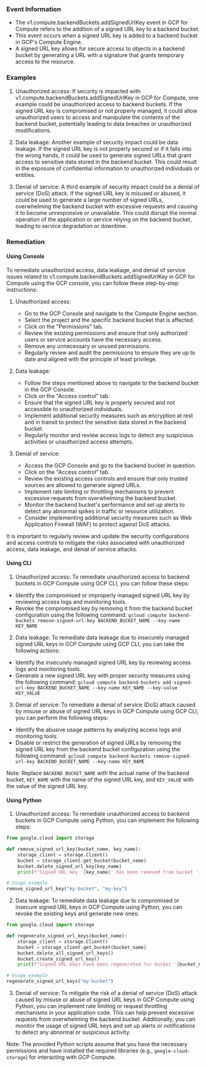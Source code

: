 
### Event Information

- The v1.compute.backendBuckets.addSignedUrlKey event in GCP for Compute refers to the addition of a signed URL key to a backend bucket.
- This event occurs when a signed URL key is added to a backend bucket in GCP's Compute Engine.
- A signed URL key allows for secure access to objects in a backend bucket by generating a URL with a signature that grants temporary access to the resource.


### Examples

1. Unauthorized access: If security is impacted with v1.compute.backendBuckets.addSignedUrlKey in GCP for Compute, one example could be unauthorized access to backend buckets. If the signed URL key is compromised or not properly managed, it could allow unauthorized users to access and manipulate the contents of the backend bucket, potentially leading to data breaches or unauthorized modifications.

2. Data leakage: Another example of security impact could be data leakage. If the signed URL key is not properly secured or if it falls into the wrong hands, it could be used to generate signed URLs that grant access to sensitive data stored in the backend bucket. This could result in the exposure of confidential information to unauthorized individuals or entities.

3. Denial of service: A third example of security impact could be a denial of service (DoS) attack. If the signed URL key is misused or abused, it could be used to generate a large number of signed URLs, overwhelming the backend bucket with excessive requests and causing it to become unresponsive or unavailable. This could disrupt the normal operation of the application or service relying on the backend bucket, leading to service degradation or downtime.

### Remediation

#### Using Console

To remediate unauthorized access, data leakage, and denial of service issues related to v1.compute.backendBuckets.addSignedUrlKey in GCP for Compute using the GCP console, you can follow these step-by-step instructions:

1. Unauthorized access:
   - Go to the GCP Console and navigate to the Compute Engine section.
   - Select the project and the specific backend bucket that is affected.
   - Click on the "Permissions" tab.
   - Review the existing permissions and ensure that only authorized users or service accounts have the necessary access.
   - Remove any unnecessary or unused permissions.
   - Regularly review and audit the permissions to ensure they are up to date and aligned with the principle of least privilege.

2. Data leakage:
   - Follow the steps mentioned above to navigate to the backend bucket in the GCP Console.
   - Click on the "Access control" tab.
   - Ensure that the signed URL key is properly secured and not accessible to unauthorized individuals.
   - Implement additional security measures such as encryption at rest and in transit to protect the sensitive data stored in the backend bucket.
   - Regularly monitor and review access logs to detect any suspicious activities or unauthorized access attempts.

3. Denial of service:
   - Access the GCP Console and go to the backend bucket in question.
   - Click on the "Access control" tab.
   - Review the existing access controls and ensure that only trusted sources are allowed to generate signed URLs.
   - Implement rate limiting or throttling mechanisms to prevent excessive requests from overwhelming the backend bucket.
   - Monitor the backend bucket's performance and set up alerts to detect any abnormal spikes in traffic or resource utilization.
   - Consider implementing additional security measures such as Web Application Firewall (WAF) to protect against DoS attacks.

It is important to regularly review and update the security configurations and access controls to mitigate the risks associated with unauthorized access, data leakage, and denial of service attacks.

#### Using CLI

1. Unauthorized access: To remediate unauthorized access to backend buckets in GCP Compute using GCP CLI, you can follow these steps:

- Identify the compromised or improperly managed signed URL key by reviewing access logs and monitoring tools.
- Revoke the compromised key by removing it from the backend bucket configuration using the following command:
  `gcloud compute backend-buckets remove-signed-url-key BACKEND_BUCKET_NAME --key-name KEY_NAME`

2. Data leakage: To remediate data leakage due to insecurely managed signed URL keys in GCP Compute using GCP CLI, you can take the following actions:

- Identify the insecurely managed signed URL key by reviewing access logs and monitoring tools.
- Generate a new signed URL key with proper security measures using the following command:
  `gcloud compute backend-buckets add-signed-url-key BACKEND_BUCKET_NAME --key-name KEY_NAME --key-value KEY_VALUE`

3. Denial of service: To remediate a denial of service (DoS) attack caused by misuse or abuse of signed URL keys in GCP Compute using GCP CLI, you can perform the following steps:

- Identify the abusive usage patterns by analyzing access logs and monitoring tools.
- Disable or restrict the generation of signed URLs by removing the signed URL key from the backend bucket configuration using the following command:
  `gcloud compute backend-buckets remove-signed-url-key BACKEND_BUCKET_NAME --key-name KEY_NAME`

Note: Replace `BACKEND_BUCKET_NAME` with the actual name of the backend bucket, `KEY_NAME` with the name of the signed URL key, and `KEY_VALUE` with the value of the signed URL key.

#### Using Python

1. Unauthorized access: To remediate unauthorized access to backend buckets in GCP Compute using Python, you can implement the following steps:

```python
from google.cloud import storage

def remove_signed_url_key(bucket_name, key_name):
    storage_client = storage.Client()
    bucket = storage_client.get_bucket(bucket_name)
    bucket.delete_signed_url_key(key_name)
    print(f"Signed URL key '{key_name}' has been removed from bucket '{bucket_name}'.")

# Usage example
remove_signed_url_key("my-bucket", "my-key")
```

2. Data leakage: To remediate data leakage due to compromised or insecure signed URL keys in GCP Compute using Python, you can revoke the existing keys and generate new ones:

```python
from google.cloud import storage

def regenerate_signed_url_keys(bucket_name):
    storage_client = storage.Client()
    bucket = storage_client.get_bucket(bucket_name)
    bucket.delete_all_signed_url_keys()
    bucket.create_signed_url_key()
    print(f"Signed URL keys have been regenerated for bucket '{bucket_name}'.")

# Usage example
regenerate_signed_url_keys("my-bucket")
```

3. Denial of service: To mitigate the risk of a denial of service (DoS) attack caused by misuse or abuse of signed URL keys in GCP Compute using Python, you can implement rate limiting or request throttling mechanisms in your application code. This can help prevent excessive requests from overwhelming the backend bucket. Additionally, you can monitor the usage of signed URL keys and set up alerts or notifications to detect any abnormal or suspicious activity.

Note: The provided Python scripts assume that you have the necessary permissions and have installed the required libraries (e.g., `google-cloud-storage`) for interacting with GCP Compute.

